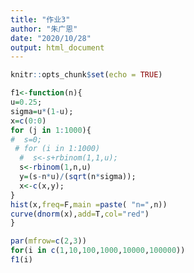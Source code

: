 ```yaml
---
title: "作业3"
author: "朱广恩"
date: "2020/10/28"
output: html_document
---
```


```r
knitr::opts_chunk$set(echo = TRUE)
```

```r
f1<-function(n){
u=0.25;
sigma=u*(1-u);
x=c(0:0)
for (j in 1:1000){
#  s=0;
 # for (i in 1:1000)
  #  s<-s+rbinom(1,1,u);
  s<-rbinom(1,n,u)
  y=(s-n*u)/(sqrt(n*sigma));
  x<-c(x,y);
}
hist(x,freq=F,main =paste( "n=",n))
curve(dnorm(x),add=T,col="red")
}
```


```r
par(mfrow=c(2,3))
for(i in c(1,10,100,1000,10000,100000))
f1(i)
```

